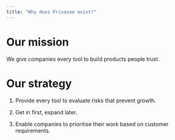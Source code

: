 ```yaml
---
title: "Why does Privasee exist?"
---
```


# Our mission

We give companies every tool to build products people trust.

# Our strategy

1. Provide every tool to evaluate risks that prevent growth.

2. Get in first, expand later.

3. Enable companies to prioritise their work based on customer requirements.